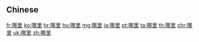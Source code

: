 {{also|哪裡|哪裏}}
==Chinese==
{{zh-see|哪裡}}

[[fr:哪里]]
[[ko:哪里]]
[[hr:哪里]]
[[hu:哪里]]
[[mg:哪里]]
[[ja:哪里]]
[[pt:哪里]]
[[ta:哪里]]
[[th:哪里]]
[[chr:哪里]]
[[uk:哪里]]
[[zh:哪里]]